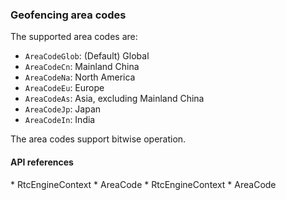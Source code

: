 <PlatformWrapper platform="electron">

### Geofencing area codes

The supported area codes are:

* `AreaCodeGlob`: (Default) Global
* `AreaCodeCn`: Mainland China
* `AreaCodeNa`: North America
* `AreaCodeEu`: Europe
* `AreaCodeAs`: Asia, excluding Mainland China
* `AreaCodeJp`: Japan
* `AreaCodeIn`: India

The area codes support bitwise operation.

#### API references

<ProductWrapper notAllowed = "voice-calling">
* <Link to = "{{global.API_REF_ELECTRON_ROOT}}/rtc_api_data_type.html#class_rtcengineconfig_ng">RtcEngineContext</Link>
* <Link to = "{{global.API_REF_ELECTRON_ROOT}}/rtc_api_data_type.html#enum_areacode">AreaCode</Link>
</ProductWrapper>
<ProductWrapper product = "voice-calling">
* <Link to = "{{global.API_REF_ELECTRON_ROOT_VOICE_SDK}}/rtc_api_data_type.html#class_rtcengineconfig_ng">RtcEngineContext</Link>
* <Link to = "{{global.API_REF_ELECTRON_ROOT_VOICE_SDK}}/rtc_api_data_type.html#enum_areacode">AreaCode</Link>
</ProductWrapper>

</PlatformWrapper>
